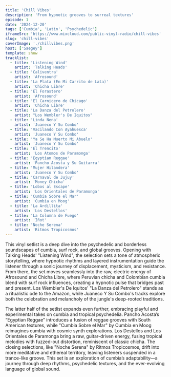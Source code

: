 ```yaml
---
title: 'Chill Vibes'
description: 'From hypnotic grooves to surreal textures'
episode: 1
date: '2024-12-20'
tags: ['Cumbia', 'Latin', 'Psychedelic']
iframeSrc: 'https://www.mixcloud.com/public-vinyl-radio/chill-vibes'
slug: 'chill-vibes'
coverImage: './chillvibes.png'
host: ['Saegey']
template: show
tracklist:
  - title: 'Listening Wind'
    artist: 'Talking Heads'
  - title: 'Caliventra'
    artist: 'Afrosound'
  - title: 'La Plata (En Mi Carrito de Lata)'
    artist: 'Chicha Libre'
  - title: 'El Forastero'
    artist: 'Afrosound'
  - title: 'El Carnicero de Chicago'
    artist: 'Chicha Libre'
  - title: 'La Danza del Petrolero'
    artist: "Los Wembler's De Iquitos"
  - title: 'Linda Nena'
    artist: 'Juaneco Y Su Combo'
  - title: 'Vacilando Con Ayahuesca'
    artist: 'Juaneco Y Su Combo'
  - title: 'Ya Se Ha Muerto Mi Abuelo'
    artist: 'Juaneco Y Su Combo'
  - title: 'El Trencito'
    artist: 'Los Atomos de Paramonga'
  - title: 'Egyptian Reggae'
    artist: 'Pancho Acosta y Su Guitarra'
  - title: 'Mujer Hilandera'
    artist: 'Juaneco Y Su Combo'
  - title: 'Carnaval de Jujuy'
    artist: 'Money Chicha'
  - title: 'Lobos al Escape'
    artist: 'Los Orientales de Paramonga'
  - title: 'Cumbia Sobre el Mar'
    artist: 'Cumbia en Moog'
  - title: 'La Ardillita'
    artist: 'Los Destellos'
  - title: 'La Columna de Fuego'
    artist: 'Iñot'
  - title: 'Noche Serena'
    artist: 'Ritmos Tropicosmos'
---
```


This vinyl setlist is a deep dive into the psychedelic and borderless soundscapes of cumbia, surf rock, and global grooves. Opening with Talking Heads' "Listening Wind", the selection sets a tone of atmospheric storytelling, where hypnotic rhythms and layered instrumentation guide the listener through a sonic journey of displacement, mysticism, and resistance. From there, the set moves seamlessly into the raw, electric energy of Afrosound and Chicha Libre, where Peruvian chicha and Colombian cumbia blend with surf rock influences, creating a hypnotic pulse that bridges past and present. Los Wembler's De Iquitos' "La Danza del Petrolero" stands as a ritualistic ode to the Amazon, while Juaneco Y Su Combo's tracks explore both the celebration and melancholy of the jungle's deep-rooted traditions.

The latter half of the setlist expands even further, embracing playful and experimental takes on cumbia and tropical psychedelia. Pancho Acosta’s “Egyptian Reggae” introduces a fusion of reggae grooves with South American textures, while "Cumbia Sobre el Mar" by Cumbia en Moog reimagines cumbia with cosmic synth explorations. Los Destellos and Los Orientales de Paramonga bring a raw, guitar-driven energy, fusing tropical melodies with fuzzed-out distortion, reminiscent of classic chicha. The closing selections, like "Noche Serena" by Ritmos Tropicosmos, drift into more meditative and ethereal territory, leaving listeners suspended in a trance-like groove. This set is an exploration of cumbia’s adaptability—a journey through deep rhythms, psychedelic textures, and the ever-evolving language of global sound.
